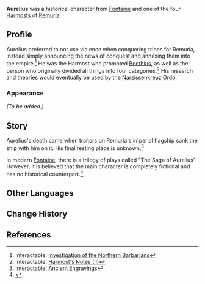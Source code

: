 {{About|the Harmost of Remuria|the NPC in Vimara Village|Aurelius}}
{{Character Infobox
|name = Aurelius
|type             = Mentioned
|image            = 
|realname         = <!-- Optional, if different from in-game name -->
|deceased         = Past
|region           = Fontaine
|affiliation      = Remuria
|title            = 

|ancestry         = <!-- Clan/family -->
|father           = 
|mother           = 
|spouse           = 
|sibling          = 
|child            = 
|relative         = 

|voiceEN          = 
|voiceCN          = 
|voiceJP          = 
|voiceKR          = 
}}
'''Aurelius''' was a historical character from [[Fontaine]] and one of the four [[Harmost]]s of [[Remuria]].

==Profile==
Aurelius preferred to not use violence when conquering tribes for Remuria, instead simply announcing the news of conquest and annexing them into the empire.<ref>Interactable: [[Faded Castle#Investigation of the Northern Barbarians|Investigation of the Northern Barbarians]]</ref> He was the Harmost who promoted [[Boethius]], as well as the person who originally divided all things into four categories.<ref>Interactable: [[Collegium Phonascorum#Harmost's Notes (II)|Harmost's Notes (II)]]</ref> His research and theories would eventually be used by the [[Narzissenkreuz Ordo]].

===Appearance===
''(To be added.)''

==Story==
Aurelius's death came when traitors on Remuria's imperial flagship sank the ship with him on it. His final resting place is unknown.<ref>Interactable: [[Alta Semita#Ancient Engravings|Ancient Engravings]]</ref>

In modern [[Fontaine]], there is a trilogy of plays called "The Saga of Aurelius". However, it is believed that the main character is completely fictional and has no historical counterpart.<ref>{{Ref/Weapon|Silvershower Heartstrings|Lore}}</ref>
<!--
==Notes==
{{Reflist|note=1}}
-->
==Other Languages==
{{Other Languages|default_hidden=1
|en      = Aurelius
|zhs     = 奥里略斯
|zhs_rm  = Àolǐlüèsī
|zht     = 奧里略斯
|zht_rm  = Àolǐlüèsī
|ja      = アウレリウス
|ko      = 아우렐리우스
|es      = Aurelio
|fr      = Aurelius
|ru      = Аврелий
|th      = Aurelius
|vi      = Aurelius
|de      = Aurelius
|id      = Aurelius
|pt      = Aurelius
|tr      = Aurelius
|it      = Aurelius
}}

==Change History==
{{Change History||introduced=4.0}}

==References==
{{Reflist}}